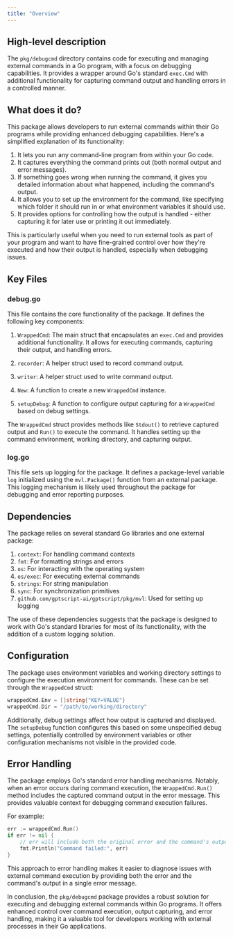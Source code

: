 ```yaml
---
title: "Overview"
---
```


## High-level description
The `pkg/debugcmd` directory contains code for executing and managing external commands in a Go program, with a focus on debugging capabilities. It provides a wrapper around Go's standard `exec.Cmd` with additional functionality for capturing command output and handling errors in a controlled manner.

## What does it do?
This package allows developers to run external commands within their Go programs while providing enhanced debugging capabilities. Here's a simplified explanation of its functionality:

1. It lets you run any command-line program from within your Go code.
2. It captures everything the command prints out (both normal output and error messages).
3. If something goes wrong when running the command, it gives you detailed information about what happened, including the command's output.
4. It allows you to set up the environment for the command, like specifying which folder it should run in or what environment variables it should use.
5. It provides options for controlling how the output is handled - either capturing it for later use or printing it out immediately.

This is particularly useful when you need to run external tools as part of your program and want to have fine-grained control over how they're executed and how their output is handled, especially when debugging issues.

## Key Files

### debug.go
This file contains the core functionality of the package. It defines the following key components:

1. `WrappedCmd`: The main struct that encapsulates an `exec.Cmd` and provides additional functionality. It allows for executing commands, capturing their output, and handling errors.

2. `recorder`: A helper struct used to record command output.

3. `writer`: A helper struct used to write command output.

4. `New`: A function to create a new `WrappedCmd` instance.

5. `setupDebug`: A function to configure output capturing for a `WrappedCmd` based on debug settings.

The `WrappedCmd` struct provides methods like `Stdout()` to retrieve captured output and `Run()` to execute the command. It handles setting up the command environment, working directory, and capturing output.

### log.go
This file sets up logging for the package. It defines a package-level variable `log` initialized using the `mvl.Package()` function from an external package. This logging mechanism is likely used throughout the package for debugging and error reporting purposes.

## Dependencies
The package relies on several standard Go libraries and one external package:

1. `context`: For handling command contexts
2. `fmt`: For formatting strings and errors
3. `os`: For interacting with the operating system
4. `os/exec`: For executing external commands
5. `strings`: For string manipulation
6. `sync`: For synchronization primitives
7. `github.com/gptscript-ai/gptscript/pkg/mvl`: Used for setting up logging

The use of these dependencies suggests that the package is designed to work with Go's standard libraries for most of its functionality, with the addition of a custom logging solution.

## Configuration
The package uses environment variables and working directory settings to configure the execution environment for commands. These can be set through the `WrappedCmd` struct:

```go
wrappedCmd.Env = []string{"KEY=VALUE"}
wrappedCmd.Dir = "/path/to/working/directory"
```

Additionally, debug settings affect how output is captured and displayed. The `setupDebug` function configures this based on some unspecified debug settings, potentially controlled by environment variables or other configuration mechanisms not visible in the provided code.

## Error Handling
The package employs Go's standard error handling mechanisms. Notably, when an error occurs during command execution, the `WrappedCmd.Run()` method includes the captured command output in the error message. This provides valuable context for debugging command execution failures.

For example:

```go
err := wrappedCmd.Run()
if err != nil {
    // err will include both the original error and the command's output
    fmt.Println("Command failed:", err)
}
```

This approach to error handling makes it easier to diagnose issues with external command execution by providing both the error and the command's output in a single error message.

In conclusion, the `pkg/debugcmd` package provides a robust solution for executing and debugging external commands within Go programs. It offers enhanced control over command execution, output capturing, and error handling, making it a valuable tool for developers working with external processes in their Go applications.